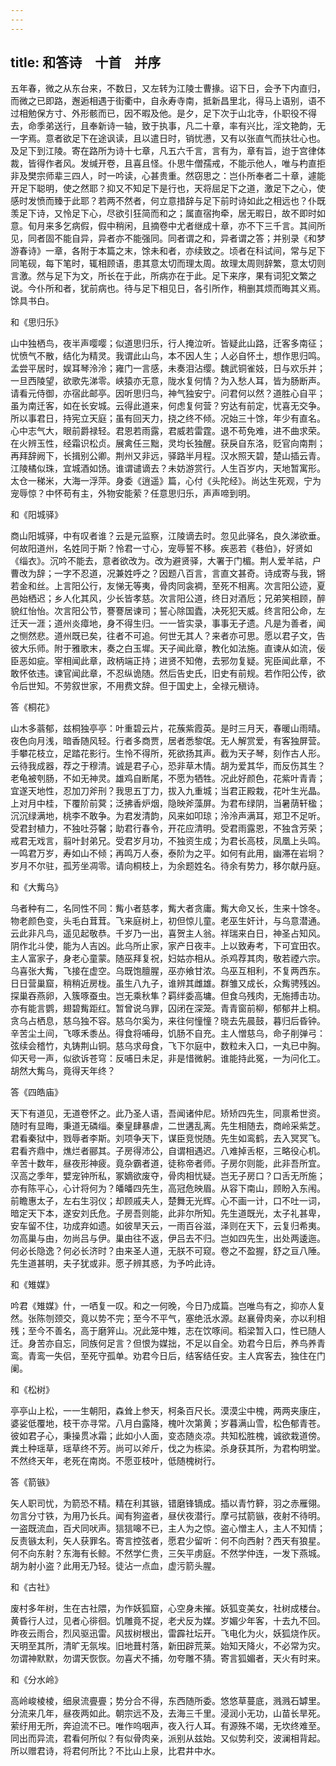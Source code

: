 ```yaml
---
---
---
```

title: 和答诗　十首　并序
---



五年春，微之从东台来，不数日，又左转为江陵士曹掾。诏下日，会予下内直归，而微之已即路，邂逅相遇于街衢中，自永寿寺南，抵新昌里北，得马上语别，语不过相勉保方寸、外形骸而已，因不暇及他。是夕，足下次于山北寺，仆职役不得去，命季弟送行，且奉新诗一轴，致于执事，凡二十章，率有兴比，淫文艳韵，无一字焉。意者欲足下在途讽读，且以遣日时，销忧懑，又有以张直气而扶壮心也。及足下到江陵。寄在路所为诗十七章，凡五六千言，言有为，章有旨，迨于宫律体裁，皆得作者风。发缄开卷，且喜且怪。仆思牛僧孺戒，不能示他人，唯与杓直拒非及樊宗师辈三四人，时一吟读，心甚贵重。然窃思之：岂仆所奉者二十章，遽能开足下聪明，使之然耶？抑又不知足下是行也，天将屈足下之道，激足下之心，使感时发愤而臻于此耶？若两不然者，何立意措辞与足下前时诗如此之相远也？仆既羡足下诗，又怜足下心，尽欲引狂简而和之；属直宿拘牵，居无暇日，故不即时如意。旬月来多乞病假，假中稍闲，且摘卷中尤者继成十章，亦不下三千言。其间所见，同者固不能自异，异者亦不能强同。同者谓之和，异者谓之答；并别录《和梦游春诗》一章，各附于本篇之末，馀未和者，亦续致之。顷者在科试间，常与足下同笔砚，每下笔时，辄相顾语，患其意太切而理太周。故理太周则辞繁，意太切则言激。然与足下为文，所长在于此，所病亦在于此。足下来序，果有词犯文繁之说。今仆所和者，犹前病也。待与足下相见日，各引所作，稍删其烦而晦其义焉。馀具书白。

和《思归乐》

山中独栖鸟，夜半声嘤嘤；似道思归乐，行人掩泣听。皆疑此山路，迁客多南征；忧愤气不散，结化为精灵。我谓此山鸟，本不因人生；人必自怀土，想作思归鸣。孟尝平居时，娱耳琴泠泠；雍门一言感，未奏泪沾缨。魏武铜雀妓，日与欢乐并；一旦西陵望，欲歌先涕零。峡猿亦无意，陇水复何情？为入愁人耳，皆为肠断声。请看元侍御，亦宿此邮亭。因听思归鸟，神气独安宁。问君何以然？道胜心自平；虽为南迁客，如在长安城。云得此道来，何虑复何营？穷达有前定，忧喜无交争。所以事君日，持宪立天庭；虽有回天力，挠之终不倾。况始三十馀，年少有直名。心中志气大，眼前爵禄轻。君恩若雨露，君威若雷霆。退不苟免难，进不曲求荣。在火辨玉性，经霜识松贞。展禽任三黜，灵均长独醒。获戾自东洛，贬官向南荆；再拜辞阙下，长揖别公卿。荆州又非远，驿路半月程。汉水照天碧，楚山插云青。江陵橘似珠，宜城酒如饧。谁谓谴谪去？未妨游赏行。人生百岁内，天地暂寓形。太仓一稊米，大海一浮萍。身委《逍遥》篇，心付《头陀经》。尚达生死观，宁为宠辱惊？中怀苟有主，外物安能萦？任意思归乐，声声啼到明。

和《阳城驿》

商山阳城驿，中有叹者谁？云是元监察，江陵谪去时。忽见此驿名，良久涕欲垂。何故阳道州，名姓同于斯？怜君一寸心，宠辱誓不移。疾恶若《巷伯》，好贤如《缁衣》。沉吟不能去，意者欲改为。改为避贤驿，大署于门楣。荆人爱羊祜，户曹改为辞；一字不忍道，况兼姓呼之？因题八百言，言直文甚奇。诗成寄与我，锵若金和丝。上言阳公行，友悌无等夷，骨肉同衾裯，至死不相离。次言阳公迹，夏邑始栖迟；乡人化其风，少长皆孝慈。次言阳公道，终日对酒卮；兄弟笑相顾，醉貌红怡怡。次言阳公节，謇謇居谏司；誓心除国蠹，决死犯天威。终言阳公命，左迁天一涯；道州炎瘴地，身不得生归。一一皆实录，事事无孑遗。凡是为善者，闻之恻然悲。道州既已矣，往者不可追。何世无其人？来者亦可思。愿以君子文，告彼大乐师。附于雅歌末，奏之白玉墀。天子闻此章，教化如法施。直谏从如流，佞臣恶如疵。宰相闻此章，政柄端正持；进贤不知倦，去邪勿复疑。宪臣闻此章，不敢怀依违。谏官闻此章，不忍纵诡随。然后告史氏，旧史有前规。若作阳公传，欲令后世知。不劳叙世家，不用费文辞。但于国史上，全禄元稹诗。

答《桐花》

山木多蓊郁，兹桐独亭亭：叶重碧云片，花蔟紫霞英。是时三月天，春暖山雨晴。夜色向月浅，暗香随风轻。行者多商贾，居者悉黎氓。无人解赏爱，有客独屏营。手攀花枝立，足踏花影行。生怜不得所，死欲扬其声。截为天子琴，刻作古人形。云待我成器，荐之于穆清。诚是君子心，恐非草木情。胡为爱其华，而反伤其生？老龟被刳肠，不如无神灵。雄鸡自断尾，不愿为牺牲。况此好颜色，花紫叶青青；宜遂天地性，忍加刀斧刑？我思五丁力，拔入九重城；当君正殿栽，花叶生光晶。上对月中桂，下覆阶前蓂；泛拂香炉烟，隐映斧藻屏。为君布绿阴，当暑荫轩楹；沉沉绿满地，桃李不敢争。为君发清韵，风来如叩琼；泠泠声满耳，郑卫不足听。受君封植力，不独吐芬馨；助君行春令，开花应清明。受君雨露恩，不独含芳荣；戒君无戏言，翦叶封弟兄。受君岁月功，不独资生成；为君长高枝，凤凰上头鸣。一鸣君万岁，寿如山不倾；再鸣万人泰，泰阶为之平。如何有此用，幽滞在岩坰？岁月不尔驻，孤芳坐凋零。请向桐枝上，为余题姓名。待余有势力，移尔献丹庭。

和《大觜乌》

乌者种有二，名同性不同：觜小者慈孝，觜大者贪庸。觜大命又长，生来十馀冬。物老颜色变，头毛白茸茸。飞来庭树上，初但惊儿童。老巫生奸计，与乌意潜通。云此非凡鸟，遥见起敬恭。千岁乃一出，喜贺主人翁。祥瑞来白日，神圣占知风。阴作北斗使，能为人吉凶。此乌所止家，家产日夜丰。上以致寿考，下可宜田农。主人富家子，身老心童蒙。随巫拜复祝，妇姑亦相从。杀鸡荐其肉，敬若禋六宗。乌喜张大觜，飞接在虚空。乌既饱膻腥，巫亦飨甘浓。乌巫互相利，不复两西东。日日营巢窟，稍稍近房栊。虽生八九子，谁辨其雌雄。群雏又成长，众觜骋残凶。探巢吞燕卵，入簇啄蚕虫。岂无乘秋隼？羁绊委高墉。但食乌残肉，无施搏击功。亦有能言鹦，翅碧觜距红。暂曾说乌罪，囚闭在深笼。青青窗前柳，郁郁井上桐。贪乌占栖息，慈乌独不容。慈乌尔奚为，来往何憧憧？晓去先晨鼓，暮归后昏钟。辛苦尘土间，飞啄禾黍丛。得食将哺母，饥肠不自充。主人憎慈乌，命子削弹弓：弦续会稽竹，丸铸荆山铜。慈乌求母食，飞下尔庭中，数粒未入口，一丸已中胸。仰天号一声，似欲诉苍穹：反哺日未足，非是惜微躬。谁能持此冤，一为问化工。胡然大觜乌，竟得天年终？

答《四皓庙》

天下有道见，无道卷怀之。此乃圣人语，吾闻诸仲尼。矫矫四先生，同禀希世资。随时有显晦，秉道无磷缁。秦皇肆暴虐，二世遘乱离。先生相随去，商岭采紫芝。君看秦狱中，戮辱者李斯。刘项争天下，谋臣竞悦随。先生如鸾鹤，去入冥冥飞。君看齐鼎中，燋烂者郦其。子房得沛公，自谓相遇迟。八难掉舌枢，三略役心机。辛苦十数年，昼夜形神疲。竟杂霸者道，徒称帝者师。子房尔则能，此非吾所宜。汉高之季年，嬖宠钟所私，冢嫡欲废夺，骨肉相忧疑。岂无子房口？口舌无所施；亦有陈平心，心计将何为？皤皤四先生，高冠危映眉。从容下南山，顾盼入东闱。前瞻惠太子，左右生羽仪；却顾戚夫人，楚舞无光辉。心不画一计，口不吐一词，暗定天下本，遂安刘氏危。子房吾则能，此非尔所知。先生道既光，太子礼甚卑，安车留不住，功成弃如遗。如彼旱天云，一雨百谷滋，泽则在天下，云复归希夷。勿高巢与由，勿尚吕与伊。巢由往不返，伊吕去不归。岂如四先生，出处两逶迤。何必长隐逸？何必长济时？由来圣人道，无朕不可窥。卷之不盈握，舒之亘八陲。先生道甚明，夫子犹或非。愿子辨其惑，为予吟此诗。

和《雉媒》

吟君《雉媒》什，一哂复一叹。和之一何晚，今日乃成篇。岂唯鸟有之，抑亦人复然。张陈刎颈交，竟以势不完；至今不平气，塞绝汦水源。赵襄骨肉亲，亦以利相残；至今不善名，高于磨笄山。况此笼中雉，志在饮啄间。稻梁暂入口，性已随人迁。身苦亦自忘，同族何足言？但恨为媒拙，不足以自全。劝君今日后，养鸟养青鸾。青鸾一失侣，至死守孤单。劝君今日后，结客结任安。主人宾客去，独住在门阑。

和《松树》

亭亭山上松，一一生朝阳，森耸上参天，柯条百尺长。漠漠尘中槐，两两夹康庄，婆娑低覆地，枝干亦寻常。八月白露降，槐叶次第黄；岁暮满山雪，松色郁青苍。彼如君子心，秉操贯冰霜；此如小人面，变态随炎凉。共知松胜槐，诚欲栽道傍。粪土种瑶草，瑶草终不芳。尚可以斧斤，伐之为栋梁。杀身获其所，为君构明堂。不然终天年，老死在南岗。不愿亚枝叶，低随槐树行。

答《箭镞》

矢人职司忧，为箭恐不精。精在利其镞，错磨锋镝成。插以青竹簳，羽之赤雁翎。勿言分寸铁，为用乃长兵。闻有狗盗者，昼伏夜潜行。摩弓拭箭镞，夜射不待明。一盗既流血，百犬同吠声。狺狺嗥不已，主人为之惊。盗心憎主人，主人不知情；反责镞太利，矢人获罪名。寄言控弦者，愿君少留听：何不向西射？西天有狼星。何不向东射？东海有长鲸。不然学仁贵，三矢平虏庭。不然学仲连，一发下燕城。胡为射小盗？此用无乃轻。徒沾一点血，虚污箭头腥。

和《古社》

废村多年树，生在古社隈，为作妖狐窟，心空身未摧。妖狐变美女，社树成楼台。黄昏行人过，见者心徘徊。饥雕竟不捉，老犬反为媒。岁媚少年客，十去九不回。昨夜云雨合，烈风驱迅雷。风拔树根出，雷霹社坛开。飞电化为火，妖狐烧作灰。天明至其所，清旷无氛埃。旧地葺村落，新田辟荒莱。始知天降火，不必常为灾。勿谓神默默，勿谓天恢恢。勿喜犬不捕，勿夸雕不猜。寄言狐媚者，天火有时来。

和《分水岭》

高岭峻棱棱，细泉流亹亹；势分合不得，东西随所委。悠悠草蔓底，溅溅石罅里。分流来几年，昼夜两如此。朝宗远不及，去海三千里。浸润小无功，山苗长旱死。萦纡用无所，奔迫流不已。唯作呜咽声，夜入行人耳。有源殊不竭，无坎终难至。同出而异流，君看何所似？有似骨肉亲，派别从兹始。又似势利交，波澜相背起。所以赠君诗，将君何所比？不比山上泉，比君井中水。